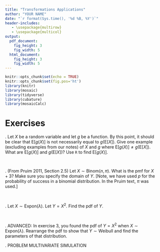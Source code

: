 ```yaml
---
title: "Transformations Applications"
author: "YOUR NAME"
date: "`r format(Sys.time(), '%d %B, %Y')`"
header-includes:
   - \usepackage{multirow}
   - \usepackage{multicol}
output: 
  pdf_document:
    fig_height: 3
    fig_width: 5
  html_document:
    fig_height: 3
    fig_width: 5
---
```


```r
knitr::opts_chunk$set(echo = TRUE)
knitr::opts_chunk$set(fig.pos='ht')
library(knitr)
library(mosaic)
library(tidyverse)
library(cubature)
library(mosaicCalc)
```


\newcommand{\E}{\mbox{E}}
\newcommand{\Var}{\mbox{Var}}
\newcommand{\Cov}{\mbox{Cov}}
\newcommand{\Prob}{\mbox{P}}
\newcommand*\diff{\mathop{}\!\mathrm{d}}

# Exercises

\indent 1. Let $X$ be a random variable and let $g$ be a function. By this point, it should be clear that $\E[g(X)]$ is not necessarily equal to $g(\E[X])$. Give one example (excluding examples from our notes) of $X$ and $g$ where $\E[g(X)] \neq g(\E[X])$. What are $\E[g(X)]$ and $g(\E[X])$? Use `R` to find $\E[g(X)]$. 


&nbsp;


\indent 2. (From Pruim 2011, Section 2.5) Let $X\sim \textsf{Binom}(n,\pi)$. What is the pmf for $X+3$? Make sure you specify the domain of $Y$. [Note, we have used $p$ for the probability of success in a binomial distribution. In the Pruim text, $\pi$ was used.]


&nbsp;


\indent 3. Let $X\sim \textsf{Expon}(\lambda)$. Let $Y=X^2$. Find the pdf of $Y$. 


&nbsp;

\indent 4. ADVANCED: In exercise 3, you found the pdf of $Y=X^2$ when $X\sim \textsf{Expon}(\lambda)$. Rearrange the pdf to show that $Y\sim \textsf{Weibull}$ and find the parameters of that distribution. 

\indent 5. PROBLEM MULTIVARIATE SIMULATION
